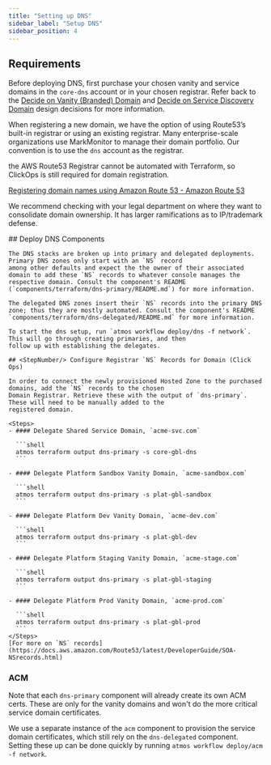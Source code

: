 ```yaml
---
title: "Setting up DNS"
sidebar_label: "Setup DNS"
sidebar_position: 4
---
```


## Requirements

Before deploying DNS, first purchase your chosen vanity and service domains in the `core-dns` account or in your chosen registrar. Refer back to the [Decide on Vanity (Branded) Domain](layers/network/design-decisions/decide-on-vanity-branded-domain/) and [Decide on Service Discovery Domain](/layers/network/design-decisions/decide-on-service-discovery-domain/) design decisions for more information.

When registering a new domain, we have the option of using Route53’s built-in registrar or using an existing registrar. Many enterprise-scale organizations use MarkMonitor to manage their domain portfolio. Our convention is to use the `dns` account as the registrar.

<Note>the AWS Route53 Registrar cannot be automated with Terraform, so ClickOps is still required for domain registration.</Note>

[Registering domain names using Amazon Route 53 - Amazon Route 53](https://docs.aws.amazon.com/Route53/latest/DeveloperGuide/registrar.html)

We recommend checking with your legal department on where they want to consolidate domain ownership. It has larger
ramifications as to IP/trademark defense.

<Steps>
  <Step>
    ## <StepNumber/> Deploy DNS Components

    The DNS stacks are broken up into primary and delegated deployments. Primary DNS zones only start with an `NS` record
    among other defaults and expect the the owner of their associated domain to add these `NS` records to whatever console manages the respective domain. Consult the component's README (`components/terraform/dns-primary/README.md`) for more information.

    The delegated DNS zones insert their `NS` records into the primary DNS zone; thus they are mostly automated. Consult the component's README `components/terraform/dns-delegated/README.md` for more information.

    To start the dns setup, run `atmos workflow deploy/dns -f network`. This will go through creating primaries, and then
    follow up with establishing the delegates.
  </Step>

  <Step>

    ## <StepNumber/> Configure Registrar `NS` Records for Domain (Click Ops)

    In order to connect the newly provisioned Hosted Zone to the purchased domains, add the `NS` records to the chosen
    Domain Registrar. Retrieve these with the output of `dns-primary`. These will need to be manually added to the
    registered domain.

    <Steps>
    - #### Delegate Shared Service Domain, `acme-svc.com`

      ```shell
      atmos terraform output dns-primary -s core-gbl-dns
      ```

    - #### Delegate Platform Sandbox Vanity Domain, `acme-sandbox.com`

      ```shell
      atmos terraform output dns-primary -s plat-gbl-sandbox
      ```

    - #### Delegate Platform Dev Vanity Domain, `acme-dev.com`

      ```shell
      atmos terraform output dns-primary -s plat-gbl-dev
      ```

    - #### Delegate Platform Staging Vanity Domain, `acme-stage.com`

      ```shell
      atmos terraform output dns-primary -s plat-gbl-staging
      ```

    - #### Delegate Platform Prod Vanity Domain, `acme-prod.com`

      ```shell
      atmos terraform output dns-primary -s plat-gbl-prod
      ```
    </Steps>
    [For more on `NS` records](https://docs.aws.amazon.com/Route53/latest/DeveloperGuide/SOA-NSrecords.html)
  </Step>
</Steps>

### ACM

Note that each `dns-primary` component will already create its own ACM certs. These are only for the vanity domains and won't do the more critical service domain certificates.

We use a separate instance of the `acm` component to provision the service domain certificates, which still rely on the
`dns-delegated` component. Setting these up can be done quickly by running `atmos workflow deploy/acm -f network`.
